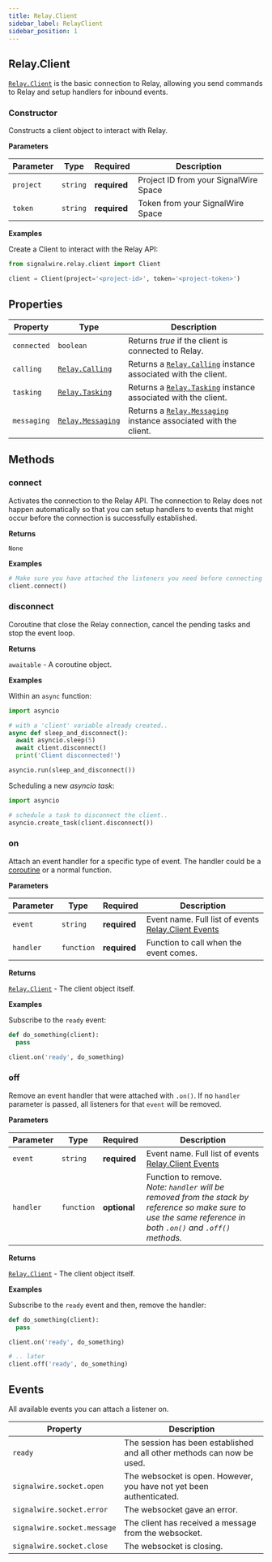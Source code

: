 ```yaml
---
title: Relay.Client
sidebar_label: RelayClient
sidebar_position: 1
---
```


[coroutine]: https://docs.python.org/3/library/asyncio-task.html#coroutines

[relay-calling]: /sdks/relay-realtime-sdk/v2/language/python/calling/
[relay-tasking]: /sdks/relay-realtime-sdk/v2/language/python/task
[relay-messaging]: /sdks/relay-realtime-sdk/v2/language/python/messaging/
[relay-event]: /sdks/relay-realtime-sdk/v2/language/python/event

## Relay.Client

[`Relay.Client`][relay-client] is the basic connection to Relay, allowing you send commands to Relay and setup handlers for inbound events.

[relay-client]: /sdks/relay-realtime-sdk/v2/language/python/relay-client
[link]: #events

### Constructor

Constructs a client object to interact with Relay.

**Parameters**

| Parameter | Type | Required | Description |
| --------- | ---- | -------- | ----------- |
| `project` | `string` | **required** | Project ID from your SignalWire Space |
| `token` | `string` | **required** | Token from your SignalWire Space |

**Examples**

Create a Client to interact with the Relay API:

```python
from signalwire.relay.client import Client

client = Client(project='<project-id>', token='<project-token>')
```

## Properties

| Property | Type | Description |
| -------- | ---- | ----------- |
| `connected` | `boolean` | Returns _true_ if the client is connected to Relay. |
| `calling` | [`Relay.Calling`][relay-calling] | Returns a [`Relay.Calling`][relay-calling] instance associated with the client. |
| `tasking` | [`Relay.Tasking`][relay-tasking] | Returns a [`Relay.Tasking`][relay-tasking] instance associated with the client. |
| `messaging` | [`Relay.Messaging`][relay-messaging] | Returns a [`Relay.Messaging`][relay-messaging] instance associated with the client. |

## Methods

### connect

Activates the connection to the Relay API. The connection to Relay does not happen automatically so that you can setup handlers to events that might occur before the connection is successfully established.

**Returns**

`None`

**Examples**

```python
# Make sure you have attached the listeners you need before connecting the client, or you might miss some events.
client.connect()
```

### disconnect

Coroutine that close the Relay connection, cancel the pending tasks and stop the event loop.

**Returns**

`awaitable` - A coroutine object.

**Examples**

Within an `async` function:

```python
import asyncio

# with a 'client' variable already created..
async def sleep_and_disconnect():
  await asyncio.sleep(5)
  await client.disconnect()
  print('Client disconnected!')

asyncio.run(sleep_and_disconnect())
```

Scheduling a new _asyncio task_:

```python
import asyncio

# schedule a task to disconnect the client..
asyncio.create_task(client.disconnect())
```

### on

Attach an event handler for a specific type of event. The handler could be a [coroutine][coroutine] or a normal function.

**Parameters**

| Parameter | Type | Required | Description |
| --------- | ---- | -------- | ----------- |
| `event` | `string` | **required** | Event name. Full list of events [Relay.Client Events][link] |
| `handler` | `function` | **required** | Function to call when the event comes. |

**Returns**

[`Relay.Client`][relay-client] - The client object itself.

**Examples**

Subscribe to the `ready` event:

```python
def do_something(client):
  pass

client.on('ready', do_something)
```

### off

Remove an event handler that were attached with `.on()`. If no `handler` parameter is passed, all listeners for that `event` will be removed.

**Parameters**

| Parameter | Type | Required | Description |
| --------- | ---- | -------- | ----------- |
| `event` | `string` | **required** | Event name. Full list of events [Relay.Client Events][link] |
| `handler` | `function` | **optional** | Function to remove. <br /> _Note: `handler` will be removed from the stack by reference so make sure to use the same reference in both `.on()` and `.off()` methods._ |

**Returns**

[`Relay.Client`][relay-client] - The client object itself.

**Examples**

Subscribe to the `ready` event and then, remove the handler:

```python
def do_something(client):
  pass

client.on('ready', do_something)

# .. later
client.off('ready', do_something)
```

## Events

All available events you can attach a listener on.

| Property | Description |
| -------- | ----------- |
| `ready` | The session has been established and all other methods can now be used. |
| `signalwire.socket.open` | The websocket is open. However, you have not yet been authenticated. |
| `signalwire.socket.error` | The websocket gave an error. |
| `signalwire.socket.message` | The client has received a message from the websocket. |
| `signalwire.socket.close` | The websocket is closing. |